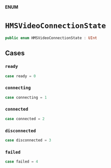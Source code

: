 **ENUM**

# `HMSVideoConnectionState`

```swift
public enum HMSVideoConnectionState : UInt
```

## Cases
### `ready`

```swift
case ready = 0
```

### `connecting`

```swift
case connecting = 1
```

### `connected`

```swift
case connected = 2
```

### `disconnected`

```swift
case disconnected = 3
```

### `failed`

```swift
case failed = 4
```
